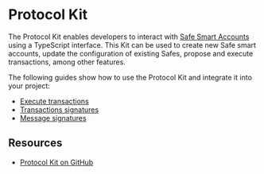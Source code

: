 
# Protocol Kit

The Protocol Kit enables developers to interact with [Safe Smart Accounts](https://github.com/safe-global/safe-smart-account) using a TypeScript interface. This Kit can be used to create new Safe smart accounts, update the configuration of existing Safes, propose and execute transactions, among other features.

<Grid item mt={3}>
  <CustomCard
    title={'@safe-global/protocol-kit'}
    description={''}
    url={'https://www.npmjs.com/package/@safe-global/protocol-kit'}
  />
</Grid>

The following guides show how to use the Protocol Kit and integrate it into your project:
- [Execute transactions](./protocol-kit/guides/execute-transactions)
- [Transactions signatures](./protocol-kit/guides/signatures/transactions)
- [Message signatures](./protocol-kit/guides/signatures/messages)

## Resources
- [Protocol Kit on GitHub](https://github.com/safe-global/safe-core-sdk/tree/main/packages/protocol-kit)
